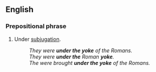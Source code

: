 ==English==

===Prepositional phrase===
{{en-PP}}

# Under [[subjugation]].
#: ''They were '''under the yoke''' of the Romans.''
#: ''They were '''under the''' Roman '''yoke'''.''
#: ''The were brought '''under the yoke''' of the Romans.''